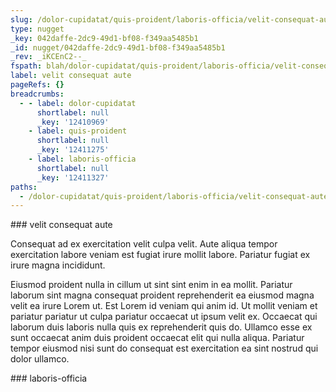```yaml
---
slug: /dolor-cupidatat/quis-proident/laboris-officia/velit-consequat-aute
type: nugget
_key: 042daffe-2dc9-49d1-bf08-f349aa5485b1
_id: nugget/042daffe-2dc9-49d1-bf08-f349aa5485b1
_rev: _iKCEnC2--_
fspath: blah/dolor-cupidatat/quis-proident/laboris-officia/velit-consequat-aute.md
label: velit consequat aute
pageRefs: {}
breadcrumbs:
  - - label: dolor-cupidatat
      shortlabel: null
      _key: '12410969'
    - label: quis-proident
      shortlabel: null
      _key: '12411275'
    - label: laboris-officia
      shortlabel: null
      _key: '12411327'
paths:
  - /dolor-cupidatat/quis-proident/laboris-officia/velit-consequat-aute
---
```


<NuggetArea>
<Nugget slug="/dolor-cupidatat/quis-proident/laboris-officia/velit-consequat-aute" type="nugget" _key="042daffe-2dc9-49d1-bf08-f349aa5485b1" _id="nugget/042daffe-2dc9-49d1-bf08-f349aa5485b1" _rev="_iKCEnC2--_" fspath="blah/dolor-cupidatat/quis-proident/laboris-officia/velit-consequat-aute.md" label="velit consequat aute" paths="/dolor-cupidatat/quis-proident/laboris-officia/velit-consequat-aute">
<NuggetBody>
### velit consequat aute

Consequat ad ex exercitation velit culpa velit. Aute aliqua tempor exercitation labore veniam est fugiat irure mollit labore. Pariatur fugiat ex irure magna incididunt.

Eiusmod proident nulla in cillum ut sint sint enim in ea mollit. Pariatur laborum sint magna consequat proident reprehenderit ea eiusmod magna velit ea irure Lorem ut. Est Lorem id veniam qui anim id. Ut mollit veniam et pariatur pariatur ut culpa pariatur occaecat ut ipsum velit ex. Occaecat qui laborum duis laboris nulla quis ex reprehenderit quis do. Ullamco esse ex sunt occaecat anim duis proident occaecat elit qui nulla aliqua. Pariatur tempor eiusmod nisi sunt do consequat est exercitation ea sint nostrud qui dolor ullamco.

</NuggetBody>
<Breadcrumbs>
<Crumbs>
<Crumb _key="12410969" label="dolor-cupidatat" /><Crumb _key="12411275" label="quis-proident" /><Crumb _key="12411327" label="laboris-officia" />
</Crumbs>
</Breadcrumbs>
</Nugget>

<NuggetsInbound>
</NuggetsInbound>
<NuggetsOutbound>
</NuggetsOutbound>
</NuggetArea>
<PassagesInbound>
<Passage direction="inbound" type="passage" _key="12411327" _id="passage/12411327" _rev="_iKCEnCy--A" label="laboris-officia" passage="laboris-officia" fspath="blah/dolor-cupidatat/quis-proident/laboris-officia" paths="/dolor-cupidatat/quis-proident/laboris-officia" slug="/dolor-cupidatat/quis-proident/laboris-officia">
<NuggetBody>
### laboris-officia

</NuggetBody>
<Breadcrumbs>
<Crumbs>
<Crumb _key="12410969" label="dolor-cupidatat" /><Crumb _key="12411275" label="quis-proident" />
</Crumbs>
</Breadcrumbs>
</Passage>

</PassagesInbound>
<PassagesOutbound>
</PassagesOutbound>